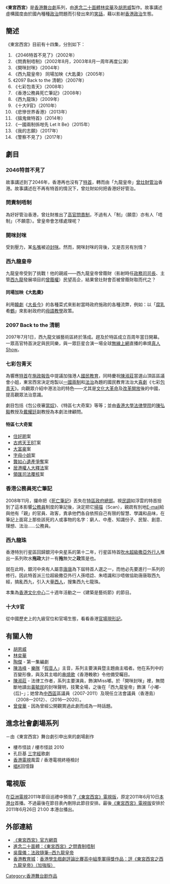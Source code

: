 {{otheruses|subject=香港的舞台劇系列|other=「東宮西宮」一詞的其他意義|東宮西宮}}
《'''東宮西宮'''》是[[香港|香港]][[舞台劇|舞台劇]]系列，由[[進念二十面體|進念二十面體]][[林奕華_(香港)|林奕華]]及[[胡恩威|胡恩威]]製作。故事講述虛構國度由於國內種種[[政治|政治]]問題而引發出來的[[笑話|笑話]]，藉以影射[[香港政治|香港政治]]生態。

==簡述==
《東宮西宮》目前有十四集，分別如下：
# 《2046特首不見了》（2002年）
# 《問責制唔制》（2002年8月，2003年8月一周年再度公演）
# 《開咪封咪》（2004年）
# 《西九龍皇帝》 同場加映《大匙羮》（2005年）
# 《2097 Back to the 清朝》（2007年）
# 《七彩包青天》（2008年）
# 《香港公務員死亡筆記》（2008年）
# 《西九龍珠》（2009年）
# 《十大9官》（2010年）
# 《悲慘世界香港》（2013年）
# 《搵鬼做特首》（2014年）
# 《一國兩制係咁先 Let It Be》（2015年）
# 《我的志願》（2017年）
# 《警察不見了》（2017年）

==劇目==
=== 2046特首不見了 ===
故事講述到了2046年，香港再也沒有了[[特首|特首]]，轉而由「九龍皇帝」[[曾灶財|曾灶財]][[管治|管治]]香港。故事講述在不再有特首的情況下，曾灶財如何把香港好好管治。

=== 問責制唔制 ===
為好好管治香港，曾灶財推出了[[高官問責制|高官問責制]]，不過有人「制」（願意）亦有人「唔制」（不願意）。曾皇帝會怎樣處理呢？

=== 開咪封咪 ===
受到壓力，某[[名嘴|名嘴]]被迫[[封咪|封咪]]。然而，開咪封咪的背後，又是否另有別情？

=== 西九龍皇帝 ===
九龍皇帝受到了挑戰！他的親戚——西九龍皇帝曾蔭財（影射時任[[香港政務司|政務司司長]]、主管[[西九龍文娛藝術區|西九龍]]發展項目的[[曾蔭權|曾蔭權]]）民望高企，結果曾灶財會否被曾蔭財取而代之？

==== 同場加映《大匙羮》 ====
利用[[韓劇|韓劇]]《[[大長今_(電視劇)|大長今]]》的各種菜式來影射當時政府施政的各種流弊，例如：以「[[腐乳|腐乳]]肴[[鶴|鶴]]」來影射政府的[[母語教學|母語教學]]政策。

=== 2097 Back to the 清朝 ===
2097年7月1日，西九龍文娛藝術區終於落成。趕及於特區成立百周年當日開幕。一眾高官特首決定與民同樂，與一眾巨星合演一場全球[[無線上網|無線上網]]直播的串燒[[真人Show|真人Show]]。

=== 七彩包青天 ===
為響應[[曾蔭權|特首]]在[[2007至2008年度香港行政長官施政報告|施政報告]]中提議加強港人[[國民教育|國民教育]]，同時慶祝[[陳淑莊|陳淑莊]]當選山頂區區議會小姐，東宮西宮決定炮製以[[一國兩制|一國兩制]]和[[法治|法治]]為題的國民教育法治大[[喜劇|喜劇]]《七彩[[包青天|包青天]]》。向觀眾介紹中港法治的特色——尤其是[[文化大革命|文化大革命]]及[[改革開放|改革開放]]後的中國，提高觀眾法治意識。

劇目包括《包公夜審[[曾蔭權|當奴]]》、《特區七大奇案》等等；並由[[香港大學法律學院|香港大學法律學院]]的[[陳弘毅|陳弘毅]]教授及[[戴耀廷|戴耀廷]]副教授為本劇法律顧問。

====特區七大奇案====
*[[住好啲|住好啲]]案
*[[陳乃明|古惑天王]][[BitTorrent|BT]]案
*[[張子強|大富豪]]案
*[[字母小姐|字母小姐]]案
*[[龔如心遺產爭奪事件|龔如心遺產爭奪]]案
*[[香港居留權爭議#人大釋法|居港權人大釋法]]案
*[[領匯房地產投資信託基金#2004年領匯風波|領匯司法覆核]]案

=== 香港公務員死亡筆記 ===
{{Cquote|任何生物、物件、政策、地方、行業、制度等名字被寫在上面的就會死亡或被[[香港公務員|公務員]]直接間接消滅。|— 特區死神「[[陳德霖|攞命]]」的《死亡筆記》}}

2008年11月，攞命把《[[死亡筆記|死亡筆記]]》丟失在[[香港特區政府總部|特區政府總部]]。視[[民調|民調]]如浮雲的特首撿到了這本影響[[公務員|公務員]]制度的筆記後，決定把它[[掃描|掃描]]（Scan），親疏有別地[[E-mail|E-mail]]給與他有「親」的官員、政客，責承他們各自依照自己有限的智慧、學識和品味，在筆記上面寫上那些該死的人或事物的名字：窮人、中產、知識份子、民智、創意、理想、法治……公務員。

=== 西九龍珠 ===
香港特別行星區回歸銀河中央星系的第十二年，行星區特首[[曾蔭權|吹水超級撒亞外行人]]推出一系列吹水'''拖政'''大計－有'''拖'''無欠之'''政'''策是也。

就在此時，銀河中央有人屬意[[唐英年|唐唐]]為下屆特首人選之一，而他必先要進行一系列的修行。因此特首派三位超級撒亞外行人孫唔諗、朱唔識和沙唔做協助唐唐取西九經，搞亂西九，引入大量[[西人|西人]]，搜集西九七龍珠。

本集為[[香港文化中心|香港文化中心]]二十週年活動之一《建築是藝術節》的節目。

=== 十大9官 ===
從中國歷史上的九級官位和官場生態，看看香港[[官場現形記|官場現形記]]。

==有關人物==
*[[胡恩威|胡恩威]]
*[[林奕華_(香港)|林奕華]]
*[[陶傑|陶傑]] - 第一集編劇
*[[陳浩峰_(歌手)|陳浩峰]] - [[樂隊|樂隊]]「[[假音人|假音人]]」主音，系列主要演員暨主題曲主唱者。他在系列中的百變形像，與及其主唱的[[串燒歌|串燒歌]]《香港輓歌》令他備受矚目。
*[[陳淑莊|陳淑莊]] - 法律工作者，系列主要演員，飾演Miss嘟。於「開咪封咪」裡，無間斷地讀出[[黃毓民|黃毓民]]的封咪聲明，技驚全場，之後在「西九龍皇帝」飾演「小嘟-{后}-」；她曾為[[中西區_(香港)|中西區]]區議員（2007-2011）及現任立法會議員（香港島）（2008—2012）、（2016—2020）。
*[[曾俊華|曾俊華]] - 因為曾經公開觀賞過此劇而成為一時話題。

==進念社會劇場系列==
－由《東宮西宮》舞台劇引申出來的劇場創作
*樓市怪談 / 樓市怪談 2010
*孔巨基 [[三字經|三字經]]歌劇
*[[香港電視網絡|香港電視]]風雲 / 香港電視終極檢討
*[[卡拉OK|唱K]]回憶錄

==電視版==
在[[亞洲電視|亞洲電視]]2011年節目巡禮中預告了[[東宮西宮TV|《東宮西宮》電視版]]，原定2011年6月10日[[本港台|本港台]]首播。不過最後在節目表內刪除此節目安排。最後[[東宮西宮TV|《東宮西宮》電視版]]安排於2011年6月26日 21:00 本港台播出。

==外部連結==
* [http://www.zuni.org.hk/ewww 《東宮西宮》官方網頁] {{Wayback|url=http://www.zuni.org.hk/ewww |date=20160323184718 }}
* [http://www.zuni.org.hk/feature/eastwest/ 進念二十面體：《東宮西宮》之問責制唔制] {{Wayback|url=http://www.zuni.org.hk/feature/eastwest/ |date=20060408033823 }}
* [http://www.margaretng.com/index.php?p=354 吳靄儀：法政隨筆─西九龍皇帝] {{Wayback|url=http://www.margaretng.com/index.php?p=354 |date=20060212200610 }}
* [[香港教育城|香港教育城]]：[[香港學生戲劇評論比賽|香港學生戲劇評論比賽]][http://www.hkedcity.net/iclub_files/a/1/107/webpage/critique%20competition%202/2nd%20critique%20comp/senior_3rd_05.doc 高中組季軍得獎作品：評《東宮西宮之西九龍皇帝》（加強版）]{{dead link|date=2018年3月 |bot=InternetArchiveBot |fix-attempted=yes }}

[[Category:香港舞台剧作品|Category:香港舞台剧作品]]